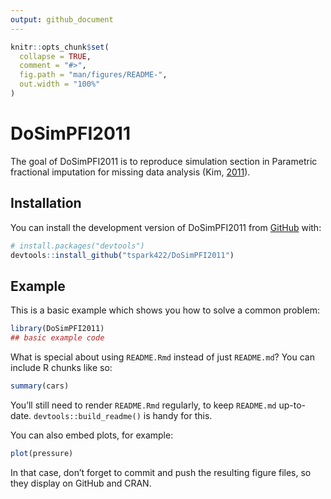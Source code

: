 ```yaml
---
output: github_document
---
```


<!-- README.md is generated from README.Rmd. Please edit that file -->

```r
knitr::opts_chunk$set(
  collapse = TRUE,
  comment = "#>",
  fig.path = "man/figures/README-",
  out.width = "100%"
)
```

# DoSimPFI2011

<!-- badges: start -->
<!-- badges: end -->

The goal of DoSimPFI2011 is to reproduce simulation section in Parametric fractional imputation for missing data analysis (Kim, [2011](https:// doi: 10.1093/biomet/asq073)).

## Installation

You can install the development version of DoSimPFI2011 from [GitHub](https://github.com/) with:

``` r
# install.packages("devtools")
devtools::install_github("tspark422/DoSimPFI2011")
```

## Example

This is a basic example which shows you how to solve a common problem:

```r
library(DoSimPFI2011)
## basic example code
```

What is special about using `README.Rmd` instead of just `README.md`? You can include R chunks like so:

```r
summary(cars)
```

You'll still need to render `README.Rmd` regularly, to keep `README.md` up-to-date. `devtools::build_readme()` is handy for this.

You can also embed plots, for example:

```r
plot(pressure)
```

In that case, don't forget to commit and push the resulting figure files, so they display on GitHub and CRAN.
